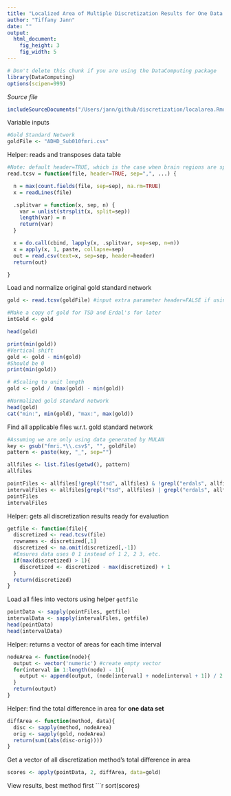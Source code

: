 ```yaml
---
title: "Localized Area of Multiple Discretization Results for One Data Set"
author: "Tiffany Jann"
date: ""
output: 
  html_document:
    fig_height: 3
    fig_width: 5
---
```

<!-- Don't edit in between this line and the one below -->
```r
# Don't delete this chunk if you are using the DataComputing package
library(DataComputing)
options(scipen=999)
```
*Source file* 
```r
includeSourceDocuments("/Users/jann/github/discretization/localarea.Rmd")
```
<!-- Don't edit the material above this line -->

Variable inputs
```r
#Gold Standard Network
goldFile <- "ADHD_Sub010fmri.csv"
```

Helper: reads and transposes data table
```r
#Note: default header=TRUE, which is the case when brain regions are specified
read.tcsv = function(file, header=TRUE, sep=",", ...) {

  n = max(count.fields(file, sep=sep), na.rm=TRUE)
  x = readLines(file)

  .splitvar = function(x, sep, n) {
    var = unlist(strsplit(x, split=sep))
    length(var) = n
    return(var)
  }

  x = do.call(cbind, lapply(x, .splitvar, sep=sep, n=n))
  x = apply(x, 1, paste, collapse=sep) 
  out = read.csv(text=x, sep=sep, header=header)
  return(out)

}
```

Load and normalize original gold standard network
```r
gold <- read.tcsv(goldFile) #input extra parameter header=FALSE if using MULAN data

#Make a copy of gold for TSD and Erdal's for later
intGold <- gold

head(gold)

print(min(gold))
#Vertical shift
gold <- gold - min(gold)
#Should be 0
print(min(gold))

# #Scaling to unit length
gold <- gold / (max(gold) - min(gold))

#Normalized gold standard network
head(gold)
cat("min:", min(gold), "max:", max(gold))
```

Find all applicable files w.r.t. gold standard network
```r
#Assuming we are only using data generated by MULAN
key <- gsub("fmri.*\\.csv$", "", goldFile)
pattern <- paste(key, "_", sep="")

allfiles <- list.files(getwd(), pattern)
allfiles

pointFiles <- allfiles[!grepl("tsd", allfiles) & !grepl("erdals", allfiles)]
intervalFiles <- allfiles[grepl("tsd", allfiles) | grepl("erdals", allfiles)]
pointFiles
intervalFiles
```

Helper: gets all discretization results ready for evaluation
```r
getfile <- function(file){
  discretized <- read.tcsv(file)
  rownames <- discretized[,1]
  discretized <- na.omit(discretized[,-1])
  #Ensures data uses 0 1 instead of 1 2, 2 3, etc.
  if(max(discretized) > 1){
    discretized <- discretized - max(discretized) + 1
  }
  return(discretized)
}
```

Load all files into vectors using helper `getfile`
```r
pointData <- sapply(pointFiles, getfile)
intervalData <- sapply(intervalFiles, getfile)
head(pointData)
head(intervalData)
```

Helper: returns a vector of areas for each time interval
```r
nodeArea <- function(node){
  output <- vector('numeric') #create empty vector
  for(interval in 1:length(node) - 1){
    output <- append(output, (node[interval] + node[interval + 1]) / 2 )
  }
  return(output)
}
```


Helper: find the total difference in area for **one data set**
```r
diffArea <- function(method, data){
  disc <- sapply(method, nodeArea)
  orig <- sapply(gold, nodeArea)
  return(sum((abs(disc-orig))))
}
```

Get a vector of all discretization method's total difference in area
```r
scores <- apply(pointData, 2, diffArea, data=gold)
```

View results, best method first
```r
sort(scores)
